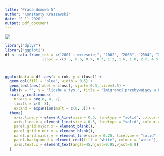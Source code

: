 ```yaml
---
title: "Praca domowa 5"
author: "Konstanty Kraszewski"
date: "2 11 2020"
output: pdf_document
---
```


![](wykres0211.png)

```r
library("dplyr")
library("ggplot2")
df <- data.frame(rok = c("2001 i wcześniej", "2002", "2003", "2004", "2005", "2006", "2007", "2008", "2009", "2010", "nieustalony"),
                 ilosc = c(3.5, 0.6, 0.7, 0.7, 1.2, 1.6, 1.8, 2.7, 4.5, 2.7, 7.1))



ggplot(data = df, aes(x = rok, y = ilosc)) +
  geom_col(fill = "blue", width = 0.5) +
  geom_text(aes(label = ilosc), vjust=-0.3, size=3.5) +
  labs(x = "", y = "liczba w tys.", title = "Imigranci przebywający w Polsce czasowo co najmniej 12 miesięcy\nwedług roku przybycia (w tys.)") +
  scale_y_continuous(
    breaks = seq(0, 8, 2),
    limits = c(0, 8),
    expand = expansion(mult = c(0, 0))) +
  theme(
    axis.line.y = element_line(size = 0.5, linetype = "solid", colour = "black"),
    axis.line.x = element_line(size = 0.5, linetype = "solid", colour = "black"),
    panel.grid.major.x = element_blank(),
    panel.grid.minor.y = element_blank(),
    panel.grid.major.y = element_line(size = 0.25, linetype = "solid", colour = "gray"),
    panel.background = element_rect(fill = "white", colour = "white"),
    axis.text.x = element_text(angle=45,hjust=0.95,vjust=0.9)
  )
```



